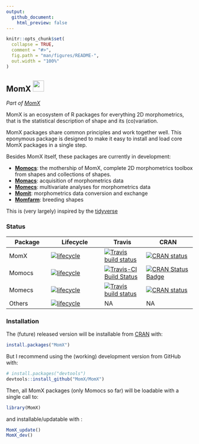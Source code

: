 ```yaml
---
output:
  github_document:
    html_preview: false
---
```


<!-- README.md is generated from README.Rmd. Please edit that file -->

```r
knitr::opts_chunk$set(
  collapse = TRUE,
  comment = "#>",
  fig.path = "man/figures/README-",
  out.width = "100%"
)
```
## MomX <img src="https://noto-website-2.storage.googleapis.com/emoji/emoji_u1f984.png" width="30px">

_Part of [MomX](https://momx.github.io/MomX/)_ 

<!--
[![lifecycle](https://img.shields.io/badge/lifecycle-experimental-orange.svg)](https://www.tidyverse.org/lifecycle/#experimental)
[![Travis build status](https://travis-ci.org/MomX/MomX.svg?branch=master)](https://travis-ci.org/MomX/MomX)
[![CRAN status](https://www.r-pkg.org/badges/version/MomX)](https://cran.r-project.org/package=MomX)
-->

MomX is an ecosystem of R packages for everything 2D morphometrics, that is the statistical description of shape and its (co)variation. 

MomX packages share common principles and work together well. This eponymous package is designed to make it easy to install and load core MomX packages in a single step.

Besides MomX itself, these packages are currently in development:

* __[Momocs](http://momx.github.io/Momocs/)__: the mothership of MomX, complete 2D morphometrics toolbox from shapes and collections of shapes.
* __[Momacs](https://github.com/Falindir/Momacs)__: acquisition of morphometrics data
* __[Momecs](https://github.com/MomX/Momecs)__: multivariate analyses for morphometrics data
* __[Momit](https://github.com/MomX/Momit)__: morphometrics data conversion and exchange
* __[Momfarm](https://github.com/MomX/Momfarm)__: breeding shapes

This is (very largely) inspired by the [tidyverse](https://tidyverse.org)

### Status

Package     |  Lifecycle    |  Travis    |  CRAN  
------------|---------------|------------|--------------
MomX        | [![lifecycle](https://img.shields.io/badge/lifecycle-experimental-orange.svg)](https://www.tidyverse.org/lifecycle/#experimental) | [![Travis build status](https://travis-ci.org/MomX/MomX.svg?branch=master)](https://travis-ci.org/MomX/MomX) | [![CRAN status](https://www.r-pkg.org/badges/version/MomX)](https://cran.r-project.org/package=MomX)
Momocs      | [![lifecycle](https://img.shields.io/badge/lifecycle-maturing-blue.svg)](https://www.tidyverse.org/lifecycle/#maturing) | [![Travis-CI Build Status](https://travis-ci.org/MomX/Momocs.svg?branch=master)](https://travis-ci.org/MomX/Momocs) | [![CRAN Status Badge](http://www.r-pkg.org/badges/version/Momocs)](http://cran.r-project.org/package=Momocs)
Momecs      | [![lifecycle](https://img.shields.io/badge/lifecycle-experimental-orange.svg)](https://www.tidyverse.org/lifecycle/#experimental) | [![Travis build status](https://travis-ci.org/MomX/Momecs.svg?branch=master)](https://travis-ci.org/MomX/Momecs) | [![CRAN status](https://www.r-pkg.org/badges/version/Momecs)](https://cran.r-project.org/package=Momecs)
Others      | [![lifecycle](https://img.shields.io/badge/lifecycle-experimental-orange.svg)](https://www.tidyverse.org/lifecycle/#experimental) | NA | NA

### Installation
The (future) released version will be installable from [CRAN](https://CRAN.R-project.org/package=MomX ) with:

```r
install.packages("MomX")
```

But I recommend using the (working) development version from GitHub with:
```r
# install.packages("devtools")
devtools::install_github("MomX/MomX")
```

Then, all MomX packages (only Momocs so far) will be loadable with a single call to:

```r
library(MomX)
```

and installable/updatable with :
```r
MomX_update()
MomX_dev()
```


<!--
### Example

This is a basic example which shows you how to solve a common problem:

```r
## basic example code
```

What is special about using `README.Rmd` instead of just `README.md`? You can include R chunks like so:

```r
summary(cars)
```

You'll still need to render `README.Rmd` regularly, to keep `README.md` up-to-date.

You can also embed plots, for example:

```r
plot(pressure)
```

In that case, don't forget to commit and push the resulting figure files, so they display on GitHub!
-->
